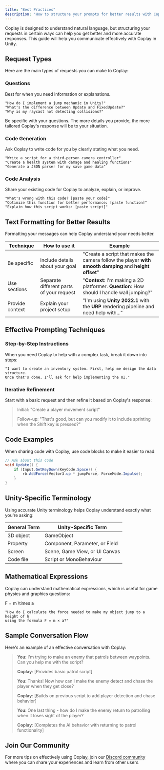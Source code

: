 ```yaml
---
title: "Best Practices"
description: "How to structure your prompts for better results with Coplay"
---
```


Coplay is designed to understand natural language, but structuring your requests in certain ways can help you get better and more accurate responses. This guide will help you communicate effectively with Coplay in Unity.

## Request Types

Here are the main types of requests you can make to Coplay:

### Questions

Best for when you need information or explanations.

```
"How do I implement a jump mechanic in Unity?"
"What's the difference between Update and FixedUpdate?"
"Why is my raycast not detecting collisions?"
```

<Tip>
  Be specific with your questions. The more details you provide, the more
  tailored Coplay's response will be to your situation.
</Tip>

### Code Generation

Ask Coplay to write code for you by clearly stating what you need.

```
"Write a script for a third-person camera controller"
"Create a health system with damage and healing functions"
"Generate a JSON parser for my save game data"
```

### Code Analysis

Share your existing code for Coplay to analyze, explain, or improve.

```
"What's wrong with this code? [paste your code]"
"Optimize this function for better performance: [paste function]"
"Explain how this script works: [paste script]"
```

## Text Formatting for Better Results

Formatting your messages can help Coplay understand your needs better.

| Technique       | How to use it                            | Example                                                                                                 |
| --------------- | ---------------------------------------- | ------------------------------------------------------------------------------------------------------- |
| Be specific     | Include details about your goal          | "Create a script that makes the camera follow the player **with smooth damping** and **height offset**" |
| Use sections    | Separate different parts of your request | "**Context**: I'm making a 2D platformer. **Question**: How should I handle wall jumping?"              |
| Provide context | Explain your project setup               | "I'm using **Unity 2022.1** with the **URP** rendering pipeline and need help with..."                  |

## Effective Prompting Techniques

### Step-by-Step Instructions

When you need Coplay to help with a complex task, break it down into steps:

```
"I want to create an inventory system. First, help me design the data structure.
Once that's done, I'll ask for help implementing the UI."
```

### Iterative Refinement

Start with a basic request and then refine it based on Coplay's response:

> Initial: "Create a player movement script"
>
> Follow-up: "That's good, but can you modify it to include sprinting when the Shift key is pressed?"

## Code Examples

When sharing code with Coplay, use code blocks to make it easier to read:

```csharp
// Ask about this code
void Update() {
    if (Input.GetKeyDown(KeyCode.Space)) {
        rb.AddForce(Vector3.up * jumpForce, ForceMode.Impulse);
    }
}
```

## Unity-Specific Terminology

Using accurate Unity terminology helps Coplay understand exactly what you're asking:

| General Term | Unity-Specific Term            |
| ------------ | ------------------------------ |
| 3D object    | GameObject                     |
| Property     | Component, Parameter, or Field |
| Screen       | Scene, Game View, or UI Canvas |
| Code file    | Script or MonoBehaviour        |

## Mathematical Expressions

Coplay can understand mathematical expressions, which is useful for game physics and graphics questions:

<Latex>F = m \times a</Latex>

```
"How do I calculate the force needed to make my object jump to a height of h
using the formula F = m × a?"
```

## Sample Conversation Flow

Here's an example of an effective conversation with Coplay:

> **You**: I'm trying to make an enemy that patrols between waypoints. Can you help me with the script?
>
> **Coplay**: [Provides basic patrol script]
>
> **You**: Thanks! Now how can I make the enemy detect and chase the player when they get close?
>
> **Coplay**: [Builds on previous script to add player detection and chase behavior]
>
> **You**: One last thing - how do I make the enemy return to patrolling when it loses sight of the player?
>
> **Coplay**: [Completes the AI behavior with returning to patrol functionality]

## Join Our Community

For more tips on effectively using Coplay, join our [Discord community](http://discord.com/invite/KmGfEr6d3v) where you can share your experiences and learn from other users.
